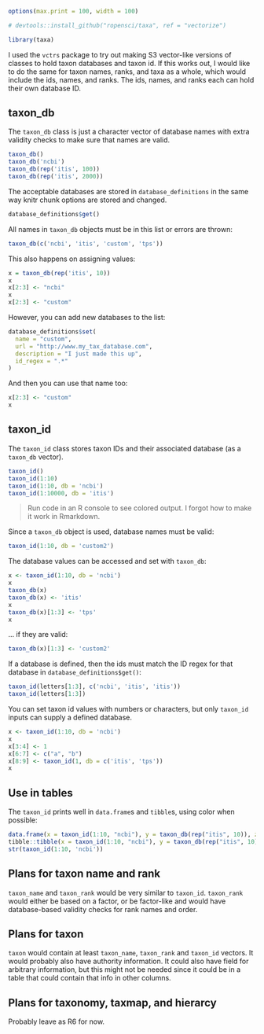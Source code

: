 
```r
options(max.print = 100, width = 100)
```


```r
# devtools::install_github("ropensci/taxa", ref = "vectorize")
```

```r
library(taxa)
```


I used the `vctrs` package to try out making S3 vector-like versions of classes to hold taxon databases and taxon id.
If this works out, I would like to do the same for taxon names, ranks, and taxa as a whole, which would include the ids, names, and ranks.
The ids, names, and ranks each can hold their own database ID.

## taxon_db 

The `taxon_db` class is just a character vector of database names with extra validity checks to make sure that names are valid.

```r
taxon_db()
taxon_db('ncbi')
taxon_db(rep('itis', 100))
taxon_db(rep('itis', 2000))
```

The acceptable databases are stored in `database_definitions` in the same way knitr chunk options are stored and changed.

```r
database_definitions$get()
```

All names in `taxon_db` objects must be in this list or errors are thrown:

```r
taxon_db(c('ncbi', 'itis', 'custom', 'tps'))
```

This also happens on assigning values:

```r
x = taxon_db(rep('itis', 10))
x
x[2:3] <- "ncbi"
x
x[2:3] <- "custom"
```

However, you can add new databases to the list:

```r
database_definitions$set(
  name = "custom",
  url = "http://www.my_tax_database.com",
  description = "I just made this up",
  id_regex = ".*"
)
```

And then you can use that name too:

```r
x[2:3] <- "custom"
x
```


## taxon_id

The `taxon_id` class stores taxon IDs and their associated database (as a `taxon_db` vector).

```r
taxon_id()
taxon_id(1:10)
taxon_id(1:10, db = 'ncbi')
taxon_id(1:10000, db = 'itis')
```

> Run code in an R console to see colored output. I forgot how to make it work in Rmarkdown.

Since a `taxon_db` object is used, database names must be valid:

```r
taxon_id(1:10, db = 'custom2')
```

The database values can be accessed and set with `taxon_db`:

```r
x <- taxon_id(1:10, db = 'ncbi')
x
taxon_db(x)
taxon_db(x) <- 'itis'
x
taxon_db(x)[1:3] <- 'tps'
x
```

... if they are valid:

```r
taxon_db(x)[1:3] <- 'custom2'
```

If a database is defined, then the ids must match the ID regex for that database in `database_definitions$get()`:

```r
taxon_id(letters[1:3], c('ncbi', 'itis', 'itis'))
taxon_id(letters[1:3])
```

You can set taxon id values with numbers or characters, but only `taxon_id` inputs can supply a defined database.

```r
x <- taxon_id(1:10, db = 'ncbi')
x
x[3:4] <- 1
x[6:7] <- c("a", "b")
x[8:9] <- taxon_id(1, db = c('itis', 'tps'))
x
```


## Use in tables

The `taxon_id` prints well in `data.frame`s and `tibble`s, using color when possible:

```r
data.frame(x = taxon_id(1:10, "ncbi"), y = taxon_db(rep("itis", 10)), z = 1:10)
tibble::tibble(x = taxon_id(1:10, "ncbi"), y = taxon_db(rep("itis", 10)), z = 1:10)
str(taxon_id(1:10, 'ncbi'))
```


## Plans for taxon name and rank

`taxon_name` and `taxon_rank` would be very similar to `taxon_id`.
`taxon_rank` would either be based on a factor, or be factor-like and would have database-based validity checks for rank names and order.


## Plans for taxon

`taxon` would contain at least `taxon_name`, `taxon_rank` and `taxon_id` vectors.
It would probably also have authority information.
It could also have field for arbitrary information, but this might not be needed since it could be in a table that could contain that info in other columns.


## Plans for taxonomy, taxmap, and hierarcy

Probably leave as R6 for now.


